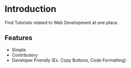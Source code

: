 # Introduction

Find Tutorials related to Web Development at one place.

## Features

- Simple
- Contributory
- Developer Friendly (Ex. Copy Buttons, Code Formatting)
